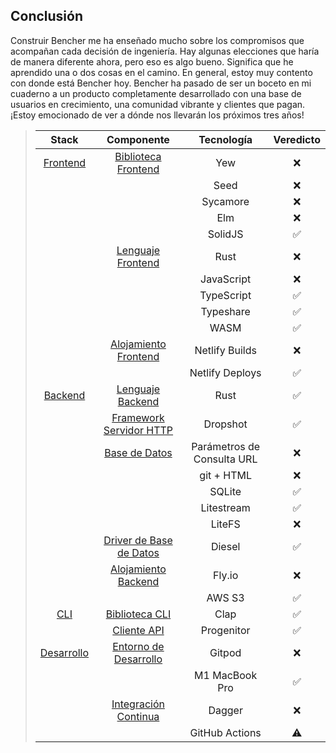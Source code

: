 ## Conclusión

Construir Bencher me ha enseñado mucho sobre los compromisos que acompañan cada decisión de ingeniería. Hay algunas elecciones que haría de manera diferente ahora, pero eso es algo bueno. Significa que he aprendido una o dos cosas en el camino. En general, estoy muy contento con donde está Bencher hoy. Bencher ha pasado de ser un boceto en mi cuaderno a un producto completamente desarrollado con una base de usuarios en crecimiento, una comunidad vibrante y clientes que pagan. ¡Estoy emocionado de ver a dónde nos llevarán los próximos tres años!

> |            Stack            |                     Componente                     |    Tecnología    | Veredicto |
> | :-------------------------: | :-----------------------------------------------: | :--------------: | :-------: |
> |    [Frontend](#frontend)    |       [Biblioteca Frontend](#frontend-library)    |       Yew        |    ❌    |
> |                             |                                                   |       Seed       |    ❌    |
> |                             |                                                   |     Sycamore     |    ❌    |
> |                             |                                                   |       Elm        |    ❌    |
> |                             |                                                   |     SolidJS      |    ✅    |
> |                             |      [Lenguaje Frontend](#frontend-language)     |       Rust       |    ❌    |
> |                             |                                                   |    JavaScript    |    ❌    |
> |                             |                                                   |    TypeScript    |    ✅    |
> |                             |                                                   |    Typeshare     |    ✅    |
> |                             |                                                   |       WASM       |    ✅    |
> |                             |       [Alojamiento Frontend](#frontend-hosting)  |  Netlify Builds  |    ❌    |
> |                             |                                                   | Netlify Deploys  |    ✅    |
> |     [Backend](#backend)     |       [Lenguaje Backend](#backend-language)      |       Rust       |    ✅    |
> |                             |  [Framework Servidor HTTP](#http-server-framework) |     Dropshot     |    ✅    |
> |                             |               [Base de Datos](#database)         | Parámetros de Consulta URL |    ❌    |
> |                             |                                                   |    git + HTML    |    ❌    |
> |                             |                                                   |      SQLite      |    ✅    |
> |                             |                                                   |    Litestream    |    ✅    |
> |                             |                                                   |      LiteFS      |    ❌    |
> |                             |        [Driver de Base de Datos](#database-driver) |      Diesel      |    ✅    |
> |                             |        [Alojamiento Backend](#backend-hosting)   |      Fly.io      |    ❌    |
> |                             |                                                   |      AWS S3      |    ✅    |
> |         [CLI](#cli)         |            [Biblioteca CLI](#cli-library)         |       Clap       |    ✅    |
> |                             |             [Cliente API](#api-client)           |    Progenitor    |    ✅    |
> | [Desarrollo](#development)  |  [Entorno de Desarrollo](#developer-environment) |      Gitpod      |    ❌    |
> |                             |                                                   |  M1 MacBook Pro  |    ✅    |
> |                             | [Integración Continua](#continuous-integration)  |      Dagger      |    ❌    |
> |                             |                                                   |  GitHub Actions  |    ⚠️    |